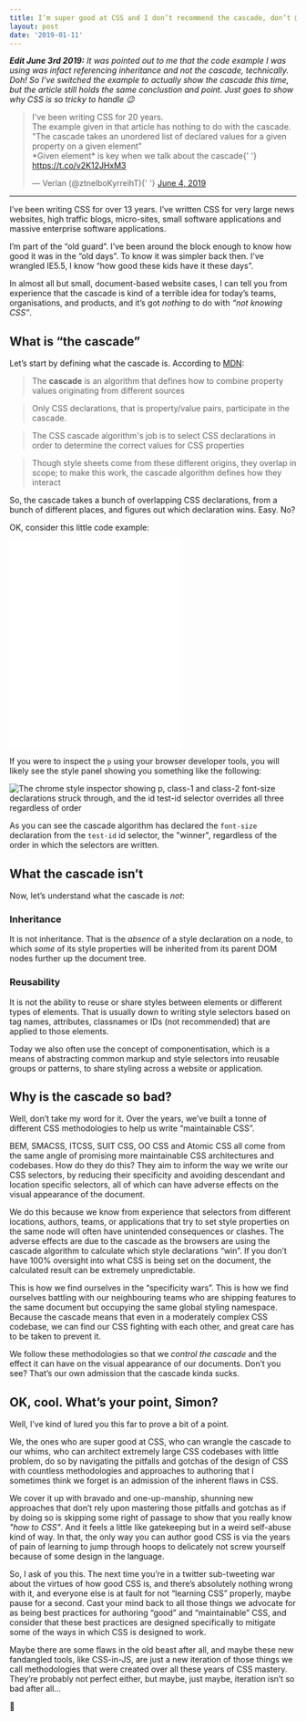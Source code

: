 ```yaml
---
title: I’m super good at CSS and I don’t recommend the cascade, don’t @ me
layout: post
date: '2019-01-11'
---
```


_**Edit June 3rd 2019:** It was pointed out to me that the code example I was using was infact referencing inheritance and not the cascade, technically. Doh! So I've switched the example to actually show the cascade this time, but the article still holds the same conclustion and point. Just goes to show why CSS is so tricky to handle 😉_

<blockquote className="twitter-tweet">
  <p lang="en" dir="ltr">
    I&#39;ve been writing CSS for 20 years.
    <br />
    The example given in that article has nothing to do with the cascade.
    <br />
    &quot;The cascade takes an unordered list of declared values for a given property on a given
    element&quot;
    <br />
    *Given element* is key when we talk about the cascade{' '}
    <a href="https://t.co/v2K12JHxM3">https://t.co/v2K12JHxM3</a>
  </p>
  &mdash; Verlan (@ztnelboKyrreihT){' '}
  <a href="https://twitter.com/ztnelboKyrreihT/status/1135734895836196864?ref_src=twsrc%5Etfw">
    June 4, 2019
  </a>
</blockquote>

---

I’ve been writing CSS for over 13 years. I’ve written CSS for very large news websites, high traffic blogs, micro-sites, small software applications and massive enterprise software applications.

I’m part of the “old guard”. I’ve been around the block enough to know how good it was in the “old days”. To know it was simpler back then. I’ve wrangled IE5.5, I know “how good these kids have it these days”.

In almost all but small, document-based website cases, I can tell you from experience that the cascade is kind of a terrible idea for today’s teams, organisations, and products, and it’s got _nothing_ to do with _“not knowing CSS”_.

## What is “the cascade”

Let’s start by defining what the cascade is. According to [MDN](https://developer.mozilla.org/en-US/docs/Web/CSS/Cascade):

> The **cascade** is an algorithm that defines how to combine property values originating from different sources

> Only CSS declarations, that is property/value pairs, participate in the cascade.

> The CSS cascade algorithm's job is to select CSS declarations in order to determine the correct values for CSS properties

> Though style sheets come from these different origins, they overlap in scope; to make this work, the cascade algorithm defines how they interact

So, the cascade takes a bunch of overlapping CSS declarations, from a bunch of different places, and figures out which declaration wins. Easy. No?

OK, consider this little code example:

<iframe
  height="365"
  style={{ width: '100%' }}
  scrolling="no"
  title="Cascade Example"
  src="//codepen.io/SiTaggart/embed/mYowoe/?height=265&theme-id=0&default-tab=css,result"
  frameBorder="no"
  allowtransparency="true"
  allowFullScreen={true}
>
  See the Pen <a href="https://codepen.io/SiTaggart/pen/mYowoe/">Cascade Example</a> by Simon
  Taggart (<a href="https://codepen.io/SiTaggart">@SiTaggart</a>) on{' '}
  <a href="https://codepen.io">CodePen</a>.
</iframe>

If you were to inspect the `p` using your browser developer tools, you will likely see the style panel showing you something like the following:

![The chrome style inspector showing p, class-1 and class-2 font-size declarations struck through, and the id test-id selector overrides all three regardless of order](/cascade-css.png)

As you can see the cascade algorithm has declared the `font-size` declaration from the `test-id` id selector, the "winner", regardless of the order in which the selectors are written.

## What the cascade isn’t

Now, let’s understand what the cascade is _not_:

### Inheritance

It is not inheritance. That is the _absence_ of a style declaration on a node, to which _some_ of its style properties will be inherited from its parent DOM nodes further up the document tree.

### Reusability

It is not the ability to reuse or share styles between elements or different types of elements. That is usually down to writing style selectors based on tag names, attributes, classnames or IDs (not recommended) that are applied to those elements.

Today we also often use the concept of componentisation, which is a means of abstracting common markup and style selectors into reusable groups or patterns, to share styling across a website or application.

## Why is the cascade so bad?

Well, don’t take my word for it. Over the years, we’ve built a tonne of different CSS methodologies to help us write “maintainable CSS”.

BEM, SMACSS, ITCSS, SUIT CSS, OO CSS and Atomic CSS all come from the same angle of promising more maintainable CSS architectures and codebases. How do they do this? They aim to inform the way we write our CSS selectors, by reducing their specificity and avoiding descendant and location specific selectors, all of which can have adverse effects on the visual appearance of the document.

We do this because we know from experience that selectors from different locations, authors, teams, or applications that try to set style properties on the same node will often have unintended consequences or clashes. The adverse effects are due to the cascade as the browsers are using the cascade algorithm to calculate which style declarations “win”. If you don’t have 100% oversight into what CSS is being set on the document, the calculated result can be extremely unpredictable.

This is how we find ourselves in the “specificity wars”. This is how we find ourselves battling with our neighbouring teams who are shipping features to the same document but occupying the same global styling namespace. Because the cascade means that even in a moderately complex CSS codebase, we can find our CSS fighting with each other, and great care has to be taken to prevent it.

We follow these methodologies so that we _control the cascade_ and the effect it can have on the visual appearance of our documents. Don’t you see? That’s our own admission that the cascade kinda sucks.

## OK, cool. What’s your point, Simon?

Well, I’ve kind of lured you this far to prove a bit of a point.

We, the ones who are super good at CSS, who can wrangle the cascade to our whims, who can architect extremely large CSS codebases with little problem, do so by navigating the pitfalls and gotchas of the design of CSS with countless methodologies and approaches to authoring that I sometimes think we forget is an admission of the inherent flaws in CSS.

We cover it up with bravado and one-up-manship, shunning new approaches that don’t rely upon mastering those pitfalls and gotchas as if by doing so is skipping some right of passage to show that you really know _"how to CSS"_. And it feels a little like gatekeeping but in a weird self-abuse kind of way. In that, the only way you can author good CSS is via the years of pain of learning to jump through hoops to delicately not screw yourself because of some design in the language.

So, I ask of you this. The next time you’re in a twitter sub-tweeting war about the virtues of how good CSS is, and there’s absolutely nothing wrong with it, and everyone else is at fault for not “learning CSS” properly, maybe pause for a second. Cast your mind back to all those things we advocate for as being best practices for authoring “good” and “maintainable” CSS, and consider that these best practices are designed specifically to mitigate some of the ways in which CSS is designed to work.

Maybe there are some flaws in the old beast after all, and maybe these new fandangled tools, like CSS-in-JS, are just a new iteration of those things we call methodologies that were created over all these years of CSS mastery. They’re probably not perfect either, but maybe, just maybe, iteration isn’t so bad after all…

🤔
